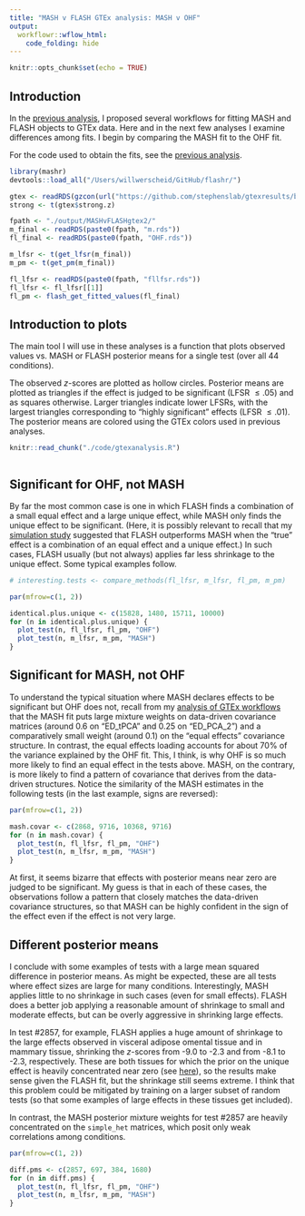 ```yaml
---
title: "MASH v FLASH GTEx analysis: MASH v OHF"
output: 
  workflowr::wflow_html:
    code_folding: hide
---
```


```r
knitr::opts_chunk$set(echo = TRUE)
```

## Introduction

In the [previous analysis](MASHvFLASHgtex2.html), I proposed several workflows for fitting MASH and FLASH objects to GTEx data. Here and in the next few analyses I examine differences among fits. I begin by comparing the MASH fit to the OHF fit. 

For the code used to obtain the fits, see the [previous analysis](MASHvFLASHgtex2.html#code).

```r
library(mashr)
devtools::load_all("/Users/willwerscheid/GitHub/flashr/")

gtex <- readRDS(gzcon(url("https://github.com/stephenslab/gtexresults/blob/master/data/MatrixEQTLSumStats.Portable.Z.rds?raw=TRUE")))
strong <- t(gtex$strong.z)

fpath <- "./output/MASHvFLASHgtex2/"
m_final <- readRDS(paste0(fpath, "m.rds"))
fl_final <- readRDS(paste0(fpath, "OHF.rds"))

m_lfsr <- t(get_lfsr(m_final))
m_pm <- t(get_pm(m_final))

fl_lfsr <- readRDS(paste0(fpath, "fllfsr.rds"))
fl_lfsr <- fl_lfsr[[1]]
fl_pm <- flash_get_fitted_values(fl_final)
```


## Introduction to plots

The main tool I will use in these analyses is a function that plots observed values vs. MASH or FLASH posterior means for a single test (over all 44 conditions). 

The observed $z$-scores are plotted as hollow circles. Posterior means are plotted as triangles if the effect is judged to be significant (LFSR $\le .05$) and as squares otherwise. Larger triangles indicate lower LFSRs, with the largest triangles corresponding to "highly significant" effects (LFSR $\le .01$). The posterior means are colored using the GTEx colors used in previous analyses. 

```r
knitr::read_chunk("./code/gtexanalysis.R")
```
```r
```


## Significant for OHF, not MASH

By far the most common case is one in which FLASH finds a combination of a small equal effect and a large unique effect, while MASH only finds the unique effect to be significant. (Here, it is possibly relevant to recall that my [simulation study](MASHvFLASHsims2.html) suggested that FLASH outperforms MASH when the "true" effect is a combination of an equal effect and a unique effect.) In such cases, FLASH usually (but not always) applies far less shrinkage to the unique effect. Some typical examples follow.

```r
# interesting.tests <- compare_methods(fl_lfsr, m_lfsr, fl_pm, m_pm)

par(mfrow=c(1, 2))

identical.plus.unique <- c(15828, 1480, 15711, 10000)
for (n in identical.plus.unique) {
  plot_test(n, fl_lfsr, fl_pm, "OHF")
  plot_test(n, m_lfsr, m_pm, "MASH")
}
```


## Significant for MASH, not OHF

To understand the typical situation where MASH declares effects to be significant but OHF does not, recall from my [analysis of GTEx workflows](MASHvFLASHgtex2.html) that the MASH fit puts large mixture weights on data-driven covariance matrices (around 0.6 on "ED_tPCA" and 0.25 on "ED_PCA_2") and a comparatively small weight (around 0.1) on the "equal effects" covariance structure. In contrast, the equal effects loading accounts for about 70% of the variance explained by the OHF fit. This, I think, is why OHF is so much more likely to find an equal effect in the tests above. MASH, on the contrary, is more likely to find a pattern of covariance that derives from the data-driven structures. Notice the similarity of the MASH estimates in the following tests (in the last example, signs are reversed):

```r
par(mfrow=c(1, 2))

mash.covar <- c(2868, 9716, 10368, 9716)
for (n in mash.covar) {
  plot_test(n, fl_lfsr, fl_pm, "OHF")
  plot_test(n, m_lfsr, m_pm, "MASH")
}
```

At first, it seems bizarre that effects with posterior means near zero are judged to be significant. My guess is that in each of these cases, the observations follow a pattern that closely matches the data-driven covariance structures, so that MASH can be highly confident in the sign of the effect even if the effect is not very large.


## Different posterior means

I conclude with some examples of tests with a large mean squared difference in posterior means. As might be expected, these are all tests where effect sizes are large for many conditions. Interestingly, MASH applies little to no shrinkage in such cases (even for small effects). FLASH does a better job applying a reasonable amount of shrinkage to small and moderate effects, but can be overly aggressive in shrinking large effects. 

In test #2857, for example, FLASH applies a huge amount of shrinkage to the large effects observed in visceral adipose omental tissue and in mammary tissue, shrinking the $z$-scores from -9.0 to -2.3 and from -8.1 to -2.3, respectively. These are both tissues for which the prior on the unique effect is heavily concentrated near zero (see [here](MASHvFLASHgtex2.html#priors_on_factors_(steps_2-3))), so the results make sense given the FLASH fit, but the shrinkage still seems extreme. I think that this problem could be mitigated by training on a larger subset of random tests (so that some examples of large effects in these tissues get included). 

In contrast, the MASH posterior mixture weights for test #2857 are heavily concentrated on the `simple_het` matrices, which posit only weak correlations among conditions.

```r
par(mfrow=c(1, 2))

diff.pms <- c(2857, 697, 384, 1680)
for (n in diff.pms) {
  plot_test(n, fl_lfsr, fl_pm, "OHF")
  plot_test(n, m_lfsr, m_pm, "MASH")
}
```
